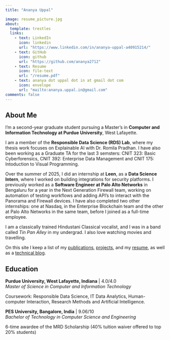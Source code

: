 ```yaml
---
title: "Ananya Uppal"

image: resume_picture.jpg
about:
  template: trestles
  links:
    - text: LinkedIn
      icon: linkedin
      url: "https://www.linkedin.com/in/ananya-uppal-a40915214/"
    - text: GitHub
      icon: github
      url: "https://github.com/ananya2712"
    - text: Resume
      icon: file-text
      url: "/resume.pdf"
    - text: ananya dot uppal dot in at gmail dot com
      icon: envelope
      url: "mailto:ananya.uppal.in@gmail.com"
comments: false
---
```


::: {.column-page}

## About Me

I'm a second-year graduate student pursuing a Master's in <b>Computer and Information Technology at Purdue University</b>, West Lafayette. 

I am a member of the <b>Responsible Data Science (RDS) Lab</b>, where my thesis work focuses on Explainable AI with Dr. Romila Pradhan. I have also been working as a Graduate TA for the last 3 semsters: CNIT 323: Basic Cyberforensics, CNIT 392: Enterprise Data Management and CNIT 175: Intoduction to Visual Programming.

Over the summer of 2025, I did an internship at <b>Leen</b>, as a <b>Data Science Intern</b>, where I worked on building integrations for security platforms.
I previously worked as a <b>Software Engineer at Palo Alto Networks</b> in Bengaluru for a year in the Next Generation Firewall team, working on automation of testing workflows and adding API's to interact with the Panorama and Firewall devices. I have also completed two other internships: one at Nasdaq, in the Enterprise Blockchain team and the other at Palo Alto Networks in the same team, before I joined as a full-time employee.

I am a classically trained Hindustani Classical vocalist, and I was in a band called *Tin Pan Alley* in my undergrad. I also love watching movies and travelling.

On this site I keep a list of my [publications](papers.qmd), [projects](#projects), and my [resume](/resume.pdf), as well as a [technical blog](blog_landing.qmd).

## Education

**Purdue University, West Lafayette, Indiana** | 4.0/4.0  
*Master of Science in Computer and Information Technology*

Coursework: Responsible Data Science, IT Data Analytics, Human-computer Interaction, Research Methods and Artificial Intelligence.

**PES University, Bangalore, India** | 9.06/10  
*Bachelor of Technology in Computer Science and Engineering*

6-time awardee of the MRD Scholarship (40% tuition waiver offered to top 20% students)

<p></p>

:::

